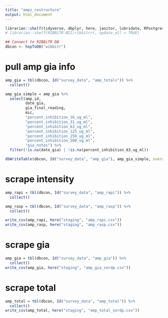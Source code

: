 ```yaml
---
title: "amps_restructure"
output: html_document
---
```


```r
librarian::shelf(tidyverse, dbplyr, here, janitor, lubridate, RPostgres, stringr, DBI, parsedate, uuid, hms, rio, RIBBiTR-BII/ribbitrrr)
# librarian::shelf(RIBBiTR-BII/ribbitrrr, update_all = TRUE)

## Connect to RIBBiTR DB
dbcon <- hopToDB("wibbitr")
```

# pull amp gia info
```r
amp_gia = tbl(dbcon, Id("survey_data", "amp_totals")) %>%
  collect()

amp_gia_simple = amp_gia %>%
  select(amp_id,
         date_gia,
         gia_final_reading,
         mic,
         "percent_inhibition_16_ug_ml",
         "percent_inhibition_31_ug_ml",
         "percent_inhibition_63_ug_ml",
         "percent_inhibition_125_ug_ml",
         "percent_inhibition_250_ug_ml",
         "percent_inhibition_500_ug_ml",
         "gia_notes") %>%
  filter(!is.na(date_gia) | !is.na(percent_inhibition_63_ug_ml))

dbWriteTable(dbcon, Id("survey_data", "amp_gia"), amp_gia_simple, overwrite = TRUE)

```

# scrape intensity
```r
amp_rapi = tbl(dbcon, Id("survey_data", "amp_rapi")) %>%
  collect()

amp_rasp = tbl(dbcon, Id("survey_data", "amp_rasp")) %>%
  collect()

write_csv(amp_rapi, here("staging", "amp_rapi.csv"))
write_csv(amp_rasp, here("staging", "amp_rasp.csv"))

```

# scrape gia
```r
amp_gia = tbl(dbcon, Id("survey_data", "amp_gia")) %>%
  collect()
write_csv(amp_gia, here("staging", "amp_gia_serdp.csv"))
```

# scrape total
```r
amp_total = tbl(dbcon, Id("survey_data", "amp_total")) %>%
  collect()
write_csv(amp_total, here("staging", "amp_total_serdp.csv"))
```